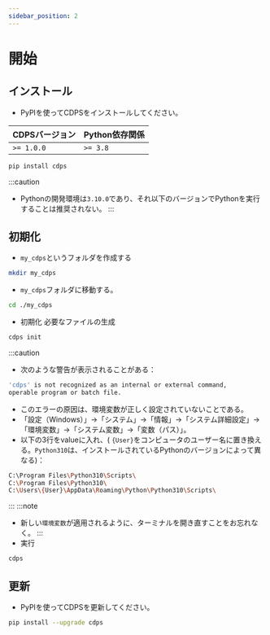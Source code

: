 ```yaml
---
sidebar_position: 2
---
```


# 開始

## インストール
- PyPIを使ってCDPSをインストールしてください。

| CDPSバージョン | Python依存関係 |
| --------------- | -------------- |
| `>= 1.0.0`      | `>= 3.8`       |

```bash
pip install cdps
```
:::caution
- Pythonの開発環境は`3.10.0`であり、それ以下のバージョンでPythonを実行することは推奨されない。
:::

## 初期化
- `my_cdps`というフォルダを作成する
```bash
mkdir my_cdps
```
- `my_cdps`フォルダに移動する。
```bash
cd ./my_cdps
```
- 初期化 必要なファイルの生成
```bash
cdps init
```
:::caution
- 次のような警告が表示されることがある：
```bash
'cdps' is not recognized as an internal or external command,
operable program or batch file.
```
- このエラーの原因は、環境変数が正しく設定されていないことである。
- 「設定（Windows）」→「システム」→「情報」→「システム詳細設定」→「環境変数」→「システム変数」→「変数（パス）」。
- 以下の3行をvalueに入れ、( `{User}`をコンピュータのユーザー名に置き換える。`Python310`は、インストールされているPythonのバージョンによって異なる)：
```bash
C:\Program Files\Python310\Scripts\
C:\Program Files\Python310\
C:\Users\{User}\AppData\Roaming\Python\Python310\Scripts\
```
:::
:::note
- 新しい`環境変数`が適用されるように、ターミナルを開き直すことをお忘れなく。
:::
- 実行
```bash
cdps
```

## 更新
- PyPIを使ってCDPSを更新してください。
```bash
pip install --upgrade cdps
```